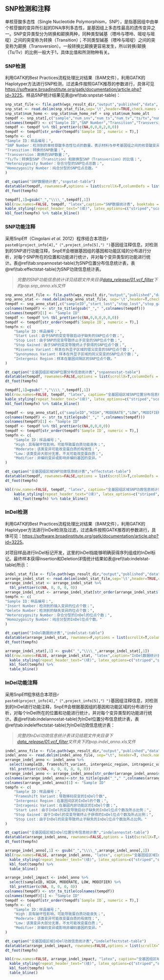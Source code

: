 ## SNP检测和注释

单核苷酸多态性（Single Nucleotide Polymorphism，SNP），是指基因组中由单个核苷酸的变异所引起的DNA序列多态性，是基因组上多态性最高的遗传变异之一。SNP变异类型分为转换和颠换两种，同种类型碱基（嘌呤与嘌呤、嘧啶与嘧啶）之间的突变称为转换（Transition）；不同类型碱基（嘌呤与嘧啶）之间的突变称为颠换（Transversion）。一般转换比颠换更容易发生，所以转换/颠换（Ts/Tv）的比例一般大于1，具体比值和所测物种有关。


### SNP检测

利用GATK的Best Practices流程处理比对结果（BAM文件），利用GATK的Haplotyper方法进行SNP检测，过滤条件按照GATK推荐的参数进行，具体可见[https://software.broadinstitute.org/gatk/documentation/article.php?id=3225](https://software.broadinstitute.org/gatk/documentation/article.php?id=3225)。样品SNP统计结果见表\@ref(tab:snpstat-table)：


```r
snp_stat_file <- file.path(wgs_result_dir,"output","published","data", "04.snpIndel", "snp", "snp.stat.xls")
snp_stat <- read.delim(snp_stat_file,sep='\t',header=TRUE,check.names = FALSE)
snp_stat$num_homo <- snp_stat$num_homo_ref + snp_stat$num_homo_alt
tempdf <- snp_stat[,c("sample","num_snv","num_ts","num_tv","ts/tv","num_het","num_homo")]
colnames(tempdf) <- c("Sample ID","SNP Number","Transition","Transversion","Ts/Tv","Heterozygosity Number","Homozygosity Number")
tempdf <- tempdf %>% tbl_prettier(c(NA,0,0,0,2,0,0))
tempdf <- tempdf[str_order(tempdf$`Sample ID`, numeric = T),]
tempfn <- c(
"Sample ID：样品编号；",
"SNP Number：检测到的单核苷酸多态性位点的数量，表示材料与参考基因组之间的核苷酸变异；",
"Transition：转换的SNP数量；",
"Transversion：颠换的SNP数量；",
"Ts/Tv：转换型SNP（Transition）和颠换型SNP（Transversion）的比值；",
"Heterozygosity Number：杂合分型的SNP位点总数；",
"Homozygosity Number：纯合分型的SNP位点总数。"
)
```

```r
dt_caption("SNP数据统计表","snpstat-table")
datatable(tempdf, rownames=F,options = list(scrollX=T,columnDefs = list(list(className = 'dt-center',targets='_all'))))
dt_foot(tempfn)
```

```r
tempdf[,1]=gsub("_","\\\\_",tempdf[,1])
kbl(row.names=FALSE, tempdf, "latex",caption="SNP数据统计表", booktabs = TRUE, longtable = TRUE, linesep=' ',col.names=linebreak(c("Sample ID","SNP\nNumber","Transition","Transversion","Ts/Tv","Heterozygosity\nNumber","Homozygosity\nNumber"),align="c"),escape=FALSE,align="c") %>%
kable_styling(repeat_header_text="(续)", latex_options=c("striped","scale_down","repeat_header"))%>%
kbl_foot(tempfn) %>% table_bline()
```

### SNP功能注释

采用SnpEff（Cingolani *et al.* 2012）程序结合本项目`r paste0(project_info[4],"（",project_info[5],"）")`基因组注释信息，对检测到的SNP进行功能注释，SnpEff会根据基因组的基因和功能区域的分布进行分析，对每个SNP所在的位置和功能进行统计，并对每个变异类型的功能进行统计。表\@ref(tab:snpannostat-table)为SNP位置分布信息统计表，表\@ref(tab:effectstat-table)为SNP功效信息统计表。

> *完整的SNP功能信息统计详见结题文件夹目录[data_release/01.vcf_filter](./data_release/01.vcf_filter)下的pop.snp_anno.xls文件*

```r
snp_anno_stat_file <- file.path(wgs_result_dir,"output","published","data", "04.snpIndel", "snp","snp_anno.stat.xls")
snp_anno_stat <- read.delim(snp_anno_stat_file, sep='\t',header=T,check.names = F)
tempdf <- snp_anno_stat[,c("sampleID","start_lost","stop_lost","stop_gained","missense_variant","synonymous_variant","intergenic_region")]
colnames(tempdf) <- str_to_title(gsub("_"," ",colnames(tempdf)))
colnames(tempdf)[1] <- "Sample ID"
tempdf <- tempdf %>% tbl_prettier(c(NA,0,0,0,0,0,0))
tempdf <- tempdf[str_order(tempdf$`Sample ID`, numeric = T),]
tempfn <- c(
    "Sample ID：样品编号；",
    "Start Lost：由于SNP的突变导致启动子缺失的SNP位点个数；",
    "Stop Lost：由于SNP的突变导致终止子突变的SNP位点个数；",
    "Stop Gained：由于SNP的突变导致终止子获得的SNP位点个数；",
    "Missense Variant：样本在外显子区域的错义突变的SNP位点个数；",
    "Synonymous Variant：样本在外显子区域的同义突变的SNP位点个数；",
    "Intergenic Region：样本在基因间隔区的SNP位点个数。"
)
```

```r
dt_caption("全基因组区域SNP位置分布信息统计表","snpannostat-table")
datatable(tempdf, rownames=FALSE,options = list(scrollX=T,columnDefs = list(list(className = 'dt-center',targets='_all'))))
dt_foot(tempfn)
```

```r
tempdf[,1]=gsub("_","\\\\_",tempdf[,1])
kbl(row.names=FALSE, tempdf, "latex", caption="全基因组区域SNP位置分布信息统计表", booktabs = TRUE, longtable = TRUE, linesep=' ',col.names=linebreak(gsub(" ","\n",colnames(tempdf)),align="c"),escape=FALSE) %>%
kable_styling(repeat_header_text="(续)", latex_options=c("striped","scale_down","repeat_header"))%>%
kbl_foot(tempfn) %>% table_bline()
```

```r
tempdf <- snp_anno_stat[,c("sampleID","HIGH","MODERATE","LOW","MODIFIER")]
colnames(tempdf) <- str_to_title(gsub("_"," ",colnames(tempdf)))
colnames(tempdf)[1] <- "Sample ID"
tempdf <- tempdf %>% tbl_prettier(c(NA,0,0,0,0))
tempdf <- tempdf[str_order(tempdf$`Sample ID`, numeric = T),]
tempfn <- c(
    "Sample ID：样品编号；",
    "High：具有破坏性影响，可能导致蛋白质功能丧失；",
    "Moderate：该类变异可能改变蛋白质的有效性；",
    "Low：该类变异大部分无害，不太可能改变蛋白质；",
    "Modifier：非编码变异或影响非编码基因的变异。"
)
```

```r
dt_caption("全基因组区域SNP功效信息统计表","effectstat-table")
datatable(tempdf, rownames=FALSE,options = list(scrollX=T,columnDefs = list(list(className = 'dt-center',targets='_all'))))
dt_foot(tempfn)
```

```r
kbl(row.names=FALSE, tempdf, "latex", caption="全基因组区域SNP功效信息统计表", booktabs = TRUE, longtable = TRUE, linesep=' ') %>%
    kable_styling(repeat_header_text="(续)", latex_options=c("striped","scale_down","repeat_header"))%>%
    kbl_foot(tempfn) %>% table_bline()
```

### InDel检测

利用GATK的Best Practices流程处理比对结果（BAM文件），利用GATK的Haplotyper方法进行InDel检测及过滤，过滤条件按照GATK推荐的参数进行，具体可见：[https://software.broadinstitute.org/gatk/documentation/article.php?id=3225](https://software.broadinstitute.org/gatk/documentation/article.php?id=3225)。

对项目样品进行InDel标记开发，这里的InDel指能够明确获得序列组成的InDel标记。最终样本获得Insertion和Deletion详情统计结果如表\@ref(tab:indelstat-table)所示：

```r
indel_stat_file <- file.path(wgs_result_dir,"output","published","data", "04.snpIndel", "indel",  "indel.stat.xls")
arrange_indel_stat <- read.delim(indel_stat_file,sep='\t',header=TRUE,check.names = FALSE)[,1:5]
arrange_indel_stat <- arrange_indel_stat %>%
  tbl_prettier(c(NA, 0, 0, 0, 0))
arrange_indel_stat <- arrange_indel_stat[str_order(arrange_indel_stat$`Sample ID`, numeric = T),]
tempfn <- c(
"Sample ID：样品编号；",
"Insert Number：检测到的插入变异的位点个数；",
"Delete Number：检测到的缺失变异的位点个数；",
"Heterozygosity Number：杂合分型的InDel的位点个数；",
"Homozygosity Number：纯合分型的InDel位点个数。"
)
```

```r
dt_caption("InDel数据统计表","indelstat-table")
datatable(arrange_indel_stat, rownames=F,options = list(scrollX=T,columnDefs = list(list(className = 'dt-center',targets='_all'))))
dt_foot(tempfn)
```

```r
arrange_indel_stat[,1] <- gsub("_","\\\\_",arrange_indel_stat[,1])
kbl(row.names=FALSE, arrange_indel_stat, "latex",caption="InDel数据统计表", booktabs = TRUE, longtable = TRUE, linesep=' ',col.names=linebreak(gsub(" ","\n",colnames(arrange_indel_stat)),align="c"),escape=FALSE) %>%
  kable_styling(repeat_header_text="(续)", latex_options=c("striped","scale_down","repeat_header"))%>%
  kbl_foot(tempfn) %>%
  table_bline()
```

### InDel功能注释

采用SnpEff程序结合本项目`r paste0(project_info[4],"（",project_info[5],"）")`基因组注释信息，对检测到的InDel进行功能注释，SnpEff会根据基因组的基因和功能区域的分布进行分析，对每个InDel所在的位置和功能进行统计，并对每个变异类型的功能进行统计。表\@ref(tab:indelannostat-table)为InDel位置分布信息统计表，表\@ref(tab:indeleffectstat-table)为InDel功效信息统计表：

> *完整的InDel功效信息统计表详见结题文件夹目录下[data_release/01.vcf_filter](./data_release/01.vcf_filter)文件夹下的pop.indel_anno.xls文件*

```r
indel_anno_file <- file.path(wgs_result_dir,"output","published","data", "04.snpIndel", "indel", "indel_anno.stat.xls")
indel_anno <- read.delim(indel_anno_file, sep="\t", header=T, check.names=F)
arrange_indel_anno <- indel_anno %>%
  select(sampleID, frameshift_variant, intergenic_region, intragenic_variant,start_lost, stop_gained, stop_lost) %>%
  tbl_prettier(c(NA, 0, 0, 0, 0, 0, 0))
arrange_indel_anno <- arrange_indel_anno[str_order(arrange_indel_anno$sampleID, numeric = T),]
colnames(arrange_indel_anno)<-str_to_title(gsub("_"," ",colnames(arrange_indel_anno)))
colnames(arrange_indel_anno)[1] <- "Sample ID"
tempfn <- c(
    "Sample ID：样品编号；",
    "Frameshift Variant：导致移码突变的InDel个数",
    "Intergenic Region：在基因间区的InDel的个数；",
    "Intragenic Variant：在基因内非功能区的InDel个数；",
    "Start Lost：由于InDel的突变导致启动子缺失的InDel位点个数及所占比例；",
    "Stop Gained：由于InDel的突变导致终止子获得的InDel位点个数及所占比例；",
    "Stop Lost：由于InDel的突变导致终止子缺失的InDel位点个数及所占比例。"
)
```

```r
dt_caption("全基因组区域InDel位置分布信息统计表","indelannostat-table")
datatable(arrange_indel_anno, rownames=FALSE,options = list(scrollX=T,columnDefs = list(list(className = 'dt-center',targets='_all'))))
dt_foot(tempfn)
```

```r
arrange_indel_anno[,1] <- gsub("_","\\\\_",arrange_indel_anno[,1])
kbl(row.names=FALSE, arrange_indel_anno, "latex", caption="全基因组区域InDel位置分布信息统计表", booktabs = TRUE, longtable = TRUE, linesep=' ',col.names=linebreak(gsub(" ","\n",colnames(arrange_indel_anno)),align="c"),escape=FALSE) %>%
  kable_styling(repeat_header_text="(续)", latex_options=c("striped","scale_down","repeat_header"))%>%
  kbl_foot(tempfn) %>%
  table_bline()
```

```r
arrange_indel_impact <- indel_anno %>%
  select(sampleID, HIGH, MODERATE, LOW, MODIFIER) %>%
  tbl_prettier(c(NA, 0, 0, 0, 0))
colnames(tempdf) <- str_to_title(colnames(tempdf))
colnames(tempdf)[1] <- "Sample ID"
tempdf <- tempdf[str_order(tempdf$`Sample ID`, numeric = T),]
tempfn <- c(
    "Sample ID：样品编号；",
    "High：具有破坏性影响，可能导致蛋白质功能丧失；",
    "Moderate：该类变异可能改变蛋白质的有效性；",
    "Low：该类变异大部分无害，不太可能改变蛋白质；",
    "Modifier：非编码变异或影响非编码基因的变异。"
)
```

```r
dt_caption("全基因组区域InDel功效信息统计表","indeleffectstat-table")
datatable(arrange_indel_impact, rownames=FALSE,options = list(scrollX=T,columnDefs = list(list(className = 'dt-center',targets='_all'))))
dt_foot(tempfn)
```

```r
kbl(row.names=FALSE, arrange_indel_impact, "latex", caption="全基因组区域InDel功效信息统计表", booktabs = TRUE, longtable = TRUE, linesep=' ') %>%
  kable_styling(repeat_header_text="(续)", latex_options=c("striped","scale_down","repeat_header"))%>%
  kbl_foot(tempfn) %>%
  table_bline()
```



